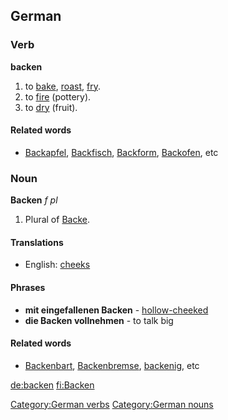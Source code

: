 ==German==
===Verb===
'''backen'''

# to [[bake]], [[roast]], [[fry]].
# to [[fire]] (pottery).
# to [[dry]] (fruit).

====Related words====
* [[Backapfel]], [[Backfisch]], [[Backform]], [[Backofen]], etc

[[Category:German verbs]]

===Noun===
'''Backen''' ''f pl''

# Plural of [[Backe]].

====Translations====
*English: [[cheeks]]

====Phrases====
* '''mit eingefallenen Backen''' - [[hollow-cheeked]]
* '''die Backen vollnehmen''' - to talk big

====Related words====
* [[Backenbart]], [[Backenbremse]], [[backenig]], etc

[[Category:German nouns]]

[[de:backen]]
[[fi:Backen]]